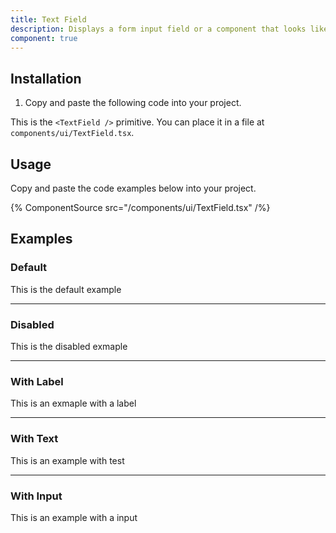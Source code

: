 ```yaml
---
title: Text Field
description: Displays a form input field or a component that looks like an input field.
component: true
---
```


## Installation

1. Copy and paste the following code into your project.

This is the `<TextField />` primitive. You can place it in a file at `components/ui/TextField.tsx`.

## Usage

Copy and paste the code examples below into your project.

{% ComponentSource src="/components/ui/TextField.tsx" /%}

## Examples

### Default

This is the default example

---

### Disabled

This is the disabled exmaple

---

### With Label

This is an exmaple with a label

---

### With Text

This is an example with test

---

### With Input

This is an example with a input

